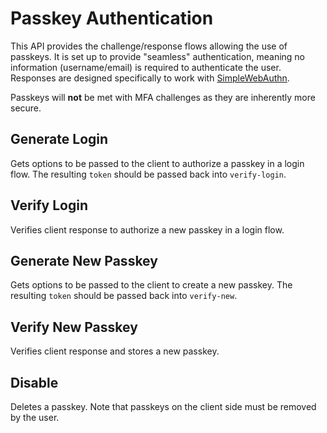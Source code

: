 

# Passkey Authentication

This API provides the challenge/response flows allowing the use of passkeys. It
is set up to provide "seamless" authentication, meaning no information
(username/email) is required to authenticate the user. Responses are designed
specifically to work with [SimpleWebAuthn](https://simplewebauthn.dev/).

Passkeys will **not** be met with MFA challenges as they are inherently more
secure.

## Generate Login

Gets options to be passed to the client to authorize a passkey in a login flow.
The resulting `token` should be passed back into `verify-login`.

<Route route="POST /1/auth/passkey/generate-login" />

## Verify Login

Verifies client response to authorize a new passkey in a login flow.

<Route route="POST /1/auth/passkey/verify-login" />

## Generate New Passkey

Gets options to be passed to the client to create a new passkey. The resulting
`token` should be passed back into `verify-new`.

<Route route="POST /1/auth/passkey/generate-new" />

## Verify New Passkey

Verifies client response and stores a new passkey.

<Route route="POST /1/auth/passkey/verify-new" />

## Disable

Deletes a passkey. Note that passkeys on the client side must be removed by the
user.

<Route route="DELETE /1/auth/passkey/:id" />
